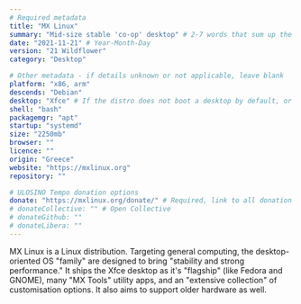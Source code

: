 ```yaml
---
# Required metadata
title: "MX Linux"
summary: "Mid-size stable 'co-op' desktop" # 2-7 words that sum up the distribution
date: "2021-11-21" # Year-Month-Day
version: "21 Wildflower"
category: "Desktop"

# Other metadata - if details unknown or not applicable, leave blank
platform: "x86, arm"
descends: "Debian"
desktop: "Xfce" # If the distro does not boot a desktop by default, or doesn't ship one, leave 'desktop' blank
shell: "bash"
packagemgr: "apt"
startup: "systemd"
size: "2250mb"
browser: ""
licence: ""
origin: "Greece"
website: "https://mxlinux.org"
repository: ""

# ULOSINO Tempo donation options
donate: "https://mxlinux.org/donate/" # Required, link to all donation options
# donateCollective: "" # Open Collective
# donateGithub: ""
# donateLibera: ""
---
```


MX Linux is a Linux distribution. Targeting general computing, the desktop-oriented OS "family" are designed to bring "stability and strong performance." It ships the Xfce desktop as it's "flagship" (like Fedora and GNOME), many "MX Tools" utility apps, and an "extensive collection" of customisation options. It also aims to support older hardware as well.
